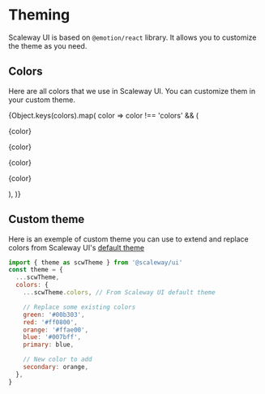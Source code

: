 
<Meta title="Theme" />

# Theming

Scaleway UI is based on `@emotion/react` library. It allows you to customize the theme as you need.

## Colors

Here are all colors that we use in Scaleway UI. You can customize them in your custom theme.

<div>
  {Object.keys(colors).map(
    color =>
      color !== 'colors' && (
        <FlexBox justifyContent="center" key={color}>
          <Box
            textAlign="center"
            width={100}
            p={1}
            m={1}
            backgroundColor="black"
          >
            <p style={{ color: colors[color] }}>{color}</p>
          </Box>
          <Box
            textAlign="center"
            width={100}
            p={1}
            m={1}
            backgroundColor="white"
          >
            <p style={{ color: colors[color] }}>{color}</p>
          </Box>
          <Box
            textAlign="center"
            width={100}
            p={1}
            m={1}
            backgroundColor={color}
          >
            <p style={{ color: 'white' }}>{color}</p>
          </Box>
          <Box
            textAlign="center"
            width={100}
            p={1}
            m={1}
            backgroundColor={color}
          >
            <p style={{ color: 'black' }}>{color}</p>
          </Box>
        </FlexBox>
      ),
  )}
</div>

## Custom theme

Here is an exemple of custom theme you can use to extend and replace colors from Scaleway UI's [default theme](https://github.com/scaleway/scaleway-ui/blob/master/src/theme/index.js)

```js
import { theme as scwTheme } from '@scaleway/ui'
const theme = {
  ...scwTheme,
  colors: {
    ...scwTheme.colors, // From Scaleway UI default theme

    // Replace some existing colors
    green: '#00b303',
    red: '#ff0800',
    orange: '#ffae00',
    blue: '#007bff',
    primary: blue,

    // New color to add
    secondary: orange,
  },
}
```
